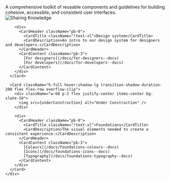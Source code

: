 
<Meta title="Introduction" />

<MDXPage>
  <MDXHeader>
    <Title>The Groom Squad Design System</Title>
    <Subtitle>
      A comprehensive toolkit of reusable components and guidelines for building cohesive, accessible, and consistent user interfaces.
    </Subtitle>
  </MDXHeader>

  <Separator />

  <MDXBody>
    <div className="grid grid-cols-1 md:grid-cols-2 gap-8 max-w-5xl mx-auto">
      <Card className="h-full hover:shadow-lg transition-shadow duration-200 flex flex-row overflow-clip">
        <div className="w-60 p-3 flex justify-center items-center bg-slate-50">
          <img src={sharingKnowledge} alt="Sharing Knowledge" />
        </div>

        <div>
          <CardHeader className="pb-0">
            <CardTitle className="!text-xl">Design system</CardTitle>
            <CardDescription>An intro to our design system for designers and developers.</CardDescription>
          </CardHeader>
          <CardContent className="pb-3">
            [For designers](/docs/for-designers--docs)   
            [For developers](/docs/for-developers--docs)
          </CardContent>
        </div>
      </Card>

      <Card className="h-full hover:shadow-lg transition-shadow duration-200 flex flex-row overflow-clip">
        <div className="w-60 p-3 flex justify-center items-center bg-slate-50">
          <img src={underConstruction} alt="Under Construction" />
        </div>

        <div>
          <CardHeader className="pb-0">
            <CardTitle className="!text-xl">Foundations</CardTitle>
            <CardDescription>The visual elements needed to create a consistent experience.</CardDescription>
          </CardHeader>
          <CardContent className="pb-3">
            [Colours](/docs/foundations-colours--docs)   
            [Icons](/docs/foundations-icons--docs)   
            [Typography](/docs/foundations-typography--docs)   
          </CardContent>
        </div>
      </Card>
    </div>
  </MDXBody>
</MDXPage>
